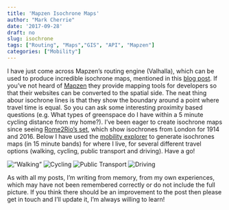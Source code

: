 ```yaml
---
title: 'Mapzen Isochrone Maps'
author: "Mark Cherrie"
date: '2017-09-28'
draft: no
slug: isochrone
tags: ["Routing", "Maps","GIS", "API", "Mapzen"]
categories: ["Mobility"]
---
```

I have just come across Mapzen's routing engine (Valhalla), which can be used to produce incredible isochrone maps, mentioned in this [blog post](https://mapzen.com/blog/introducing-isochrone-service/). If you've not heard of [Mapzen](https://mapzen.com/) they provide mapping tools for developers so that their websites can be converted to the spatial side. The neat thing abour isochrone lines is that they show the boundary around a point where travel time is equal. So you can ask some interesting proximity based questions (e.g. What types of greenspace do I have within a 5 minute cycling distance from my home?). I've been eager to create isochrone maps since seeing [Rome2Rio's set](https://www.rome2rio.com/blog/2016/01/08/time-flies-according-to-these-maps-it-does/), which show isochrones from London for 1914 and 2016. Below I have used the [mobility explorer](https://mapzen.com/mobility/explorer/) to generate isochrones maps (in 15 minute bands) for where I live, for several different travel options (walking, cycling, public transport and driving). Have a go!

!["Walking"](img/mapzenimages/walking.png)
![Cycling](img/mapzenimages/cycling.png)
![Public Transport](img/mapzenimages/transit.png)
![Driving](img/mapzenimages/driving.png)
  




As with all my posts, I'm writing from memory, from my own experiences, which may have not been remembered correctly or do not include the full picture. If you think there should be an improvement to the post then please get in touch and I'll update it, I'm always willing to learn! 
  
  
  
  
  
  
  
